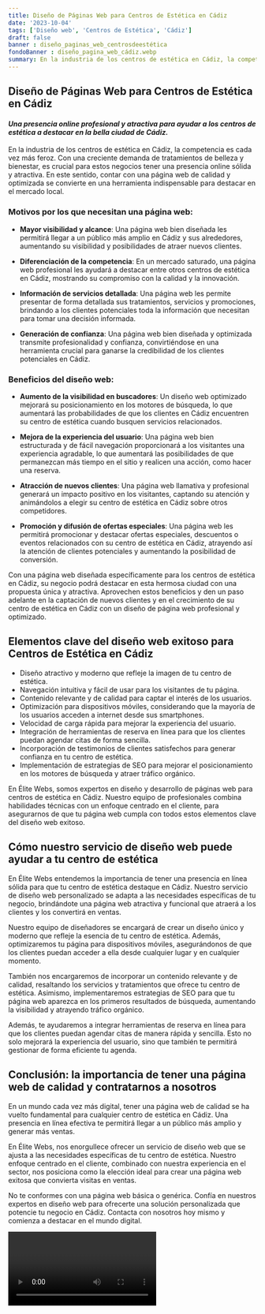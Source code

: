 ```yaml
---
title: Diseño de Páginas Web para Centros de Estética en Cádiz
date: '2023-10-04'
tags: ['Diseño web', 'Centros de Estética', 'Cádiz']
draft: false
banner : diseño_paginas_web_centrosdeestética
fondoBanner : diseño_pagina_web_cádiz.webp
summary: En la industria de los centros de estética en Cádiz, la competencia es cada vez más feroz. Con una creciente demanda de tratamientos de belleza y bienestar, es crucial para estos negocios tener una presencia online sólida y atractiva. En este sentido, contar con una página web de calidad y optimizada se convierte en una herramienta indispensable para destacar en el mercado local.
---
```


## Diseño de Páginas Web para Centros de Estética en Cádiz

#### _Una presencia online profesional y atractiva para ayudar a los centros de estética a destacar en la bella ciudad de Cádiz._

En la industria de los centros de estética en Cádiz, la competencia es cada vez más feroz. Con una creciente demanda de tratamientos de belleza y bienestar, es crucial para estos negocios tener una presencia online sólida y atractiva. En este sentido, contar con una página web de calidad y optimizada se convierte en una herramienta indispensable para destacar en el mercado local.

### Motivos por los que necesitan una página web:

* **Mayor visibilidad y alcance**: Una página web bien diseñada les permitirá llegar a un público más amplio en Cádiz y sus alrededores, aumentando su visibilidad y posibilidades de atraer nuevos clientes.

* **Diferenciación de la competencia**: En un mercado saturado, una página web profesional les ayudará a destacar entre otros centros de estética en Cádiz, mostrando su compromiso con la calidad y la innovación.

* **Información de servicios detallada**: Una página web les permite presentar de forma detallada sus tratamientos, servicios y promociones, brindando a los clientes potenciales toda la información que necesitan para tomar una decisión informada.

* **Generación de confianza**: Una página web bien diseñada y optimizada transmite profesionalidad y confianza, convirtiéndose en una herramienta crucial para ganarse la credibilidad de los clientes potenciales en Cádiz.

### Beneficios del diseño web:

* **Aumento de la visibilidad en buscadores**: Un diseño web optimizado mejorará su posicionamiento en los motores de búsqueda, lo que aumentará las probabilidades de que los clientes en Cádiz encuentren su centro de estética cuando busquen servicios relacionados.

* **Mejora de la experiencia del usuario**: Una página web bien estructurada y de fácil navegación proporcionará a los visitantes una experiencia agradable, lo que aumentará las posibilidades de que permanezcan más tiempo en el sitio y realicen una acción, como hacer una reserva.

* **Atracción de nuevos clientes**: Una página web llamativa y profesional generará un impacto positivo en los visitantes, captando su atención y animándolos a elegir su centro de estética en Cádiz sobre otros competidores.

* **Promoción y difusión de ofertas especiales**: Una página web les permitirá promocionar y destacar ofertas especiales, descuentos o eventos relacionados con su centro de estética en Cádiz, atrayendo así la atención de clientes potenciales y aumentando la posibilidad de conversión.

Con una página web diseñada específicamente para los centros de estética en Cádiz, su negocio podrá destacar en esta hermosa ciudad con una propuesta única y atractiva. Aprovechen estos beneficios y den un paso adelante en la captación de nuevos clientes y en el crecimiento de su centro de estética en Cádiz con un diseño de página web profesional y optimizado.

<GifSeo />

<Cta />

## Elementos clave del diseño web exitoso para Centros de Estética en Cádiz

- Diseño atractivo y moderno que refleje la imagen de tu centro de estética.
- Navegación intuitiva y fácil de usar para los visitantes de tu página.
- Contenido relevante y de calidad para captar el interés de los usuarios.
- Optimización para dispositivos móviles, considerando que la mayoría de los usuarios acceden a internet desde sus smartphones.
- Velocidad de carga rápida para mejorar la experiencia del usuario.
- Integración de herramientas de reserva en línea para que los clientes puedan agendar citas de forma sencilla.
- Incorporación de testimonios de clientes satisfechos para generar confianza en tu centro de estética.
- Implementación de estrategias de SEO para mejorar el posicionamiento en los motores de búsqueda y atraer tráfico orgánico.

En Élite Webs, somos expertos en diseño y desarrollo de páginas web para centros de estética en Cádiz. Nuestro equipo de profesionales combina habilidades técnicas con un enfoque centrado en el cliente, para asegurarnos de que tu página web cumpla con todos estos elementos clave del diseño web exitoso.

## Cómo nuestro servicio de diseño web puede ayudar a tu centro de estética

En Élite Webs entendemos la importancia de tener una presencia en línea sólida para que tu centro de estética destaque en Cádiz. Nuestro servicio de diseño web personalizado se adapta a las necesidades específicas de tu negocio, brindándote una página web atractiva y funcional que atraerá a los clientes y los convertirá en ventas.

Nuestro equipo de diseñadores se encargará de crear un diseño único y moderno que refleje la esencia de tu centro de estética. Además, optimizaremos tu página para dispositivos móviles, asegurándonos de que los clientes puedan acceder a ella desde cualquier lugar y en cualquier momento.

También nos encargaremos de incorporar un contenido relevante y de calidad, resaltando los servicios y tratamientos que ofrece tu centro de estética. Asimismo, implementaremos estrategias de SEO para que tu página web aparezca en los primeros resultados de búsqueda, aumentando la visibilidad y atrayendo tráfico orgánico.

Además, te ayudaremos a integrar herramientas de reserva en línea para que los clientes puedan agendar citas de manera rápida y sencilla. Esto no solo mejorará la experiencia del usuario, sino que también te permitirá gestionar de forma eficiente tu agenda.

## Conclusión: la importancia de tener una página web de calidad y contratarnos a nosotros

En un mundo cada vez más digital, tener una página web de calidad se ha vuelto fundamental para cualquier centro de estética en Cádiz. Una presencia en línea efectiva te permitirá llegar a un público más amplio y generar más ventas.

En Élite Webs, nos enorgullece ofrecer un servicio de diseño web que se ajusta a las necesidades específicas de tu centro de estética. Nuestro enfoque centrado en el cliente, combinado con nuestra experiencia en el sector, nos posiciona como la elección ideal para crear una página web exitosa que convierta visitas en ventas.

No te conformes con una página web básica o genérica. Confía en nuestros expertos en diseño web para ofrecerte una solución personalizada que potencie tu negocio en Cádiz. Contacta con nosotros hoy mismo y comienza a destacar en el mundo digital.

<Video />

<CtaBot job='Centros de Estética' city='Cádiz'/>

<Gmaps query='Cádiz+españa+maps' />